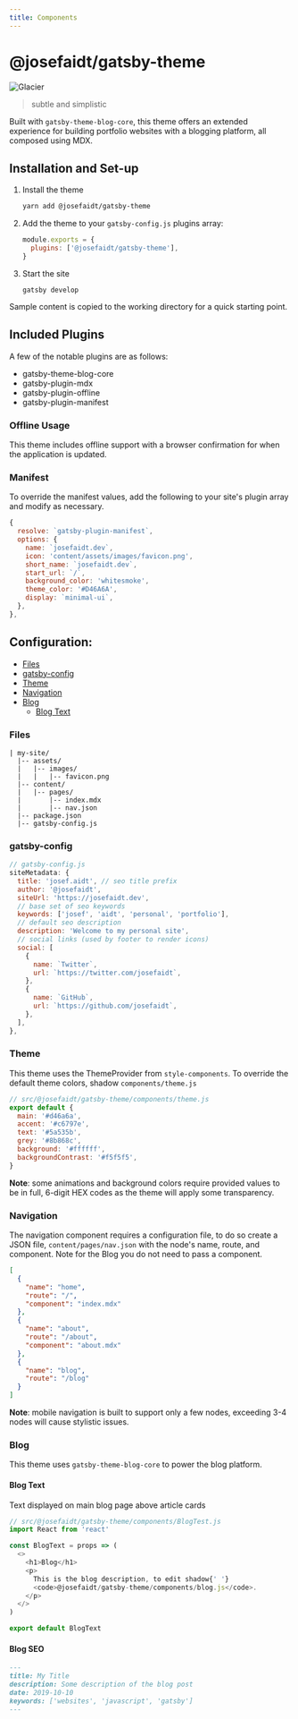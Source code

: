 ```yaml
---
title: Components
---
```


# @josefaidt/gatsby-theme

![Glacier](../assets/images/glacier.jpg)

> subtle and simplistic

Built with `gatsby-theme-blog-core`, this theme offers an extended experience for building portfolio websites with a blogging platform, all composed using MDX.

## Installation and Set-up

1. Install the theme

   ```sh
   yarn add @josefaidt/gatsby-theme
   ```

2. Add the theme to your `gatsby-config.js` plugins array:

   ```js
   module.exports = {
     plugins: ['@josefaidt/gatsby-theme'],
   }
   ```

3. Start the site

   ```shell
   gatsby develop
   ```

Sample content is copied to the working directory for a quick starting point.

## Included Plugins

A few of the notable plugins are as follows:

- gatsby-theme-blog-core
- gatsby-plugin-mdx
- gatsby-plugin-offline
- gatsby-plugin-manifest

### Offline Usage

This theme includes offline support with a browser confirmation for when the application is updated.

### Manifest

To override the manifest values, add the following to your site's plugin array and modify as necessary.

```js
{
  resolve: `gatsby-plugin-manifest`,
  options: {
    name: `josefaidt.dev`,
    icon: 'content/assets/images/favicon.png',
    short_name: `josefaidt.dev`,
    start_url: `/`,
    background_color: 'whitesmoke',
    theme_color: '#D46A6A',
    display: `minimal-ui`,
  },
},
```

## Configuration:

- [Files](#files)
- [gatsby-config](#gatsby-config)
- [Theme](#theme)
- [Navigation](#navigation)
- [Blog](#blog)
  - [Blog Text](#blog-text)

### Files

```
| my-site/
  |-- assets/
  |   |-- images/
  |   |   |-- favicon.png
  |-- content/
  |   |-- pages/
  |       |-- index.mdx
  |       |-- nav.json
  |-- package.json
  |-- gatsby-config.js
```

### gatsby-config

```js
// gatsby-config.js
siteMetadata: {
  title: 'josef.aidt', // seo title prefix
  author: '@josefaidt',
  siteUrl: 'https://josefaidt.dev',
  // base set of seo keywords
  keywords: ['josef', 'aidt', 'personal', 'portfolio'],
  // default seo description
  description: 'Welcome to my personal site',
  // social links (used by footer to render icons)
  social: [
    {
      name: `Twitter`,
      url: `https://twitter.com/josefaidt`,
    },
    {
      name: `GitHub`,
      url: `https://github.com/josefaidt`,
    },
  ],
},
```

### Theme

This theme uses the ThemeProvider from `style-components`. To override the default theme colors, shadow `components/theme.js`

```js
// src/@josefaidt/gatsby-theme/components/theme.js
export default {
  main: '#d46a6a',
  accent: '#c6797e',
  text: '#5a535b',
  grey: '#8b868c',
  background: '#ffffff',
  backgroundContrast: '#f5f5f5',
}
```

**Note**: some animations and background colors require provided values to be in full, 6-digit HEX codes as the theme will apply some transparency.

### Navigation

The navigation component requires a configuration file, to do so create a JSON file, `content/pages/nav.json` with the node's name, route, and component. Note for the Blog you do not need to pass a component.

```json
[
  {
    "name": "home",
    "route": "/",
    "component": "index.mdx"
  },
  {
    "name": "about",
    "route": "/about",
    "component": "about.mdx"
  },
  {
    "name": "blog",
    "route": "/blog"
  }
]
```

**Note**: mobile navigation is built to support only a few nodes, exceeding 3-4 nodes will cause stylistic issues.

### Blog

This theme uses `gatsby-theme-blog-core` to power the blog platform.

#### Blog Text

Text displayed on main blog page above article cards

```js
// src/@josefaidt/gatsby-theme/components/BlogTest.js
import React from 'react'

const BlogText = props => (
  <>
    <h1>Blog</h1>
    <p>
      This is the blog description, to edit shadow{' '}
      <code>@josefaidt/gatsby-theme/components/blog.js</code>.
    </p>
  </>
)

export default BlogText
```

#### Blog SEO

```md
---
title: My Title
description: Some description of the blog post
date: 2019-10-10
keywords: ['websites', 'javascript', 'gatsby']
---
```
